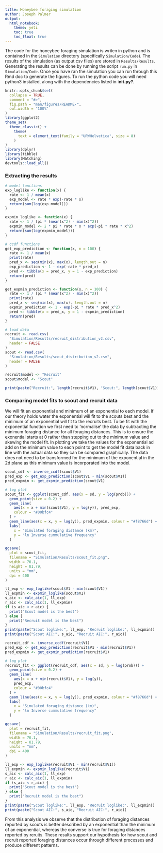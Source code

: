 ```yaml
---
title: Honeybee foraging simulation
author: Joseph Palmer
output:
  html_notebook:
    theme: yeti
    toc: true
    toc_float: true
---
```


The code for the honeybee foraging simulation is writen in python and is contained in the `Simulation` directory (specifically `Simulation/Code`). The results of the simulation (as output csv files) are stored in `Results/Results`. Generating the results can be done by running the script `run.py` in `Simulation/Code`. Once you have ran the simulation you can run through this Rmd doc to generate the figures. To run the python code you will need python3 installed, along with the dependencies listed in **init.py?**.

```r
knitr::opts_chunk$set(
  collapse = TRUE,
  comment = "#>",
  fig.path = "man/figures/README-",
  out.width = "100%"
)
library(ggplot2)
theme_set(
  theme_classic() +
    theme(
      text = element_text(family = "URWHelvetica", size = 8)
    )
)
library(dplyr)
library(tibble)
library(Matching)
devtools::load_all()
```

### Extracting the results

```r

# model functions
exp_loglike <- function(x) {
  rate <- 1 / mean(x)
  exp_model <- rate * exp(-rate * x)
  return(sum(log(exp_model)))
}

expmin_loglike <- function(x) {
  rate <- 1 / (pi * (mean(x^2) - min(x)^2))
  expmin_model <- 2 * pi * rate * x * exp(-pi * rate * x^2)
  return(sum(log(expmin_model)))
}

# ccdf functions
get_exp_prediction <- function(x, n = 100) {
  rate <- 1 / mean(x)
  print(rate)
  pred_x <- seq(min(x), max(x), length.out = n)
  exp_prediction <- 1 - exp(-rate * pred_x)
  pred <- tibble(x = pred_x, y = 1 - exp_prediction)
  return(pred)
}

get_expmin_prediction <- function(x, n = 100) {
  rate <- 1 / (pi * (mean(x^2) - min(x)^2))
  print(rate)
  pred_x <- seq(min(x), max(x), length.out = n)
  expmin_prediction <- 1 - exp(-pi * rate * pred_x^2)
  pred <- tibble(x = pred_x, y = 1 - expmin_prediction)
  return(pred)
}

# load data
recruit <- read.csv(
  "Simulation/Results/recruit_distribution_v2.csv",
  header = FALSE
)
scout <- read.csv(
  "Simulation/Results/scout_distribution_v2.csv",
  header = FALSE
)

recruit$model <- "Recruit"
scout$model <- "Scout"

print(paste("Recruit:", length(recruit$V1), "Scout:", length(scout$V1)))
```

### Comparing model fits to scout and recruit data

We will fit an exponential and minimum of an exponential to each model. If our theory holds water the exponential will fit to the scouts best and the minimum of an exponential will fit to the recruits best. To be fit with the exponential function we first need to 'normalise' the data by subtracting the minimum foraging distance for all foraging distances. This is to ensure the exonential starts at 0 rather than stepping out to the minimum value and skewing the model fit. In plotting we take the values for the exponential ad add on the minimum value to each point to get the model fit data back in line with the actual data so they can be compared graphically. The data does not need to be transformed for the minimum of the exponential in the 2d plane as this minimum value is incorporated into the model.

```r
scout_cdf <- inverse_ccdf(scout$V1)
pred_exp <- get_exp_prediction(scout$V1 - min(scout$V1))
pred_expmin <- get_expmin_prediction(scout$V1)

# log plot
scout_fit <- ggplot(scout_cdf, aes(x = sd, y = log(prob))) +
  geom_point(size = 0.2) +
  geom_line(
    aes(x = x + min(scout$V1), y = log(y)), pred_exp,
    colour = "#00bfc4"
  ) +
  geom_line(aes(x = x, y = log(y)), pred_expmin, colour = "#f8766d") +
  labs(
    x = "Simulated foraging distance (km)",
    y = "ln Inverse cummulative frequency"
  )

ggsave(
  plot = scout_fit,
  filename = "Simulation/Results/scout_fit.png",
  width = 70.1,
  height = 81.79,
  units = "mm",
  dpi = 400
)

ll_exp <- exp_loglike(scout$V1 - min(scout$V1))
ll_expmin <- expmin_loglike(scout$V1)
s_aic <- calc_aic(1, ll_exp)
r_aic <- calc_aic(1, ll_expmin)
if (s_aic < r_aic) {
  print("Scout model is the best")
} else {
  print("Recruit model is the best")
}
print(paste("Scout loglike:", ll_exp, "Recruit loglike:", ll_expmin))
print(paste("Scout AIC:", s_aic, "Recruit AIC:", r_aic))
```

```r
recruit_cdf <- inverse_ccdf(recruit$V1)
pred_exp <- get_exp_prediction(recruit$V1 - min(recruit$V1))
pred_expmin <- get_expmin_prediction(recruit$V1)

# log plot
recruit_fit <- ggplot(recruit_cdf, aes(x = sd, y = log(prob))) +
  geom_point(size = 0.2) +
  geom_line(
    aes(x = x + min(recruit$V1), y = log(y)),
    pred_exp,
    colour = "#00bfc4"
  ) +
  geom_line(aes(x = x, y = log(y)), pred_expmin, colour = "#f8766d") +
  labs(
    x = "Simulated foraging distance (km)",
    y = "ln Inverse cummulative frequency"
  )

ggsave(
  plot = recruit_fit,
  filename = "Simulation/Results/recruit_fit.png",
  width = 70.1,
  height = 81.79,
  units = "mm",
  dpi = 400
)

ll_exp <- exp_loglike(recruit$V1 - min(recruit$V1))
ll_expmin <- expmin_loglike(recruit$V1)
s_aic <- calc_aic(1, ll_exp)
r_aic <- calc_aic(1, ll_expmin)
if (s_aic < r_aic) {
  print("Scout model is the best")
} else {
  print("Recruit model is the best")
}
print(paste("Scout loglike:", ll_exp, "Recruit loglike:", ll_expmin))
print(paste("Scout AIC:", s_aic, "Recruit AIC:", r_aic))
```

From this analysis we observe that the distribution of foraging distances reported by scouts is better described by an exponential than the minimum of an exponential, whereas the converse is true for foraging distances reported by reruits. These results support our hypothesis for how scout and recruit reported foraging distances occur through different processes and produce different patterns.
